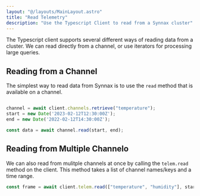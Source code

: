 ```yaml
---
layout: "@/layouts/MainLayout.astro"
title: "Read Telemetry"
description: "Use the Typescript Client to read from a Synnax cluster"
---
```


The Typescript client supports several different ways of reading data from a cluster. We
can read directly from a channel, or use iterators for processing large queries.

## Reading from a Channel

The simplest way to read data from Synnax is to use the `read` method that is available
on a channel.

```typescript

channel = await client.channels.retrieve("temperature");
start = new Date('2023-02-12T12:30:00Z');
end = new Date('2022-02-12T14:30:00Z');

const data = await channel.read(start, end);
```

## Reading from Multiple Channelo

We can also read from mulitple channels at once by calling the `telem.read` method on
the client. This method takes a list of channel names/keys and a time range.

```typescript
const frame = await client.telem.read(["temperature", "humidity"], start, end);
```
